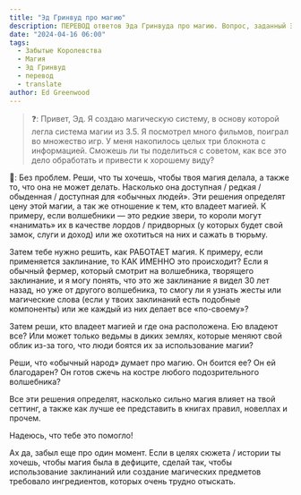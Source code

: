 ```yaml
---
title: "Эд Гринвуд про магию"
description: ПЕРЕВОД ответов Эда Гринвуда про магию. Вопрос, заданный Эду Гринвуду, лишь косвенно касается D&D, однако Мастерам-миростроителям может быть полезен.
date: "2024-04-16 06:00"
tags:
  - Забытые Королевства
  - Магия
  - Эд Гринвуд
  - перевод
  - translate
author: Ed Greenwood
---
```


> ❓: Привет, Эд. Я создаю магическую систему, в основу которой легла система магии из 3.5. Я посмотрел много фильмов, поиграл во множество игр. У меня накопилось целых три блокнота с информацией. Сможешь ли ты поделиться с советом, как все это дело обработать и привести к хорошему виду?

🧙: Без проблем. Реши, что ты хочешь, чтобы твоя магия делала, а также то, что она не может делать. Насколько она доступная / редкая / обыденная / доступная для «обычных людей». Эти решения определят цену этой магии, а так же отношение к тем, кто владеет магией. К примеру, если волшебники — это редкие звери, то короли могут «нанимать» их в качестве лордов / придворных (у которых будет свой замок, слуги и доход) или же охотиться на них и сажать в тюрьму.

Затем тебе нужно решить, как РАБОТАЕТ магия. К примеру, если применяется заклинание, то КАК ИМЕННО это происходит? Если я обычный фермер, который смотрит на волшебника, творящего заклинание, и я могу понять, что это же заклинание я видел 30 лет назад, но уже от другого волшебника, то смогу ли я узнать жесты или магические слова (если у твоих заклинаний есть подобные компоненты) или же каждый из них делает все «по-своему»?

Затем реши, кто владеет магией и где она расположена. Ею владеют все? Или может только ведьмы в диких землях, которые меняют свой облик из-за того, что люди боятся их за использование магии?

Реши, что «обычный народ» думает про магию. Он боится ее? Он ей благодарен? Он готов сжечь на костре любого подозрительного волшебника?

Все эти решения определят, насколько сильно магия влияет на твой сеттинг, а также как лучше ее представить в книгах правил, новеллах и прочем.

Надеюсь, что тебе это помогло!

Ах да, забыл еще про один момент. Если в целях сюжета / истории ты хочешь, чтобы магия была в дефиците, сделай так, чтобы использование заклинаний или создание магических предметов требовало ингредиентов, которых очень трудно отыскать.
